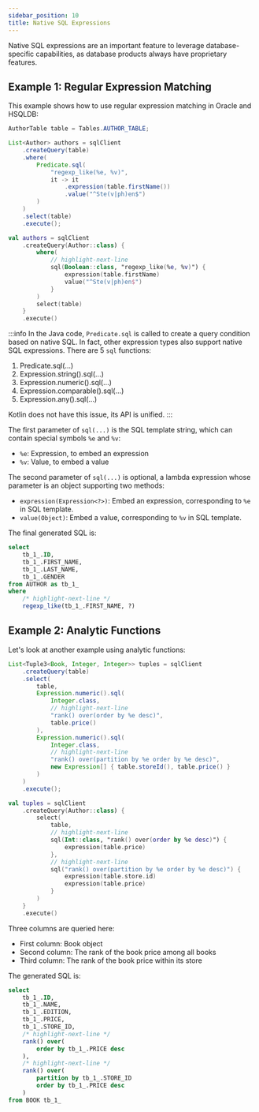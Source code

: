```yaml
---
sidebar_position: 10
title: Native SQL Expressions
---
```



Native SQL expressions are an important feature to leverage database-specific capabilities, as database products always have proprietary features.

## Example 1: Regular Expression Matching

This example shows how to use regular expression matching in Oracle and HSQLDB:

<Tabs groupId="language">
<TabItem value="java" label="Java">

```java
AuthorTable table = Tables.AUTHOR_TABLE;

List<Author> authors = sqlClient
    .createQuery(table)
    .where(
        Predicate.sql(
            "regexp_like(%e, %v)", 
            it -> it
                .expression(table.firstName())
                .value("^Ste(v|ph)en$")
        )
    )
    .select(table)
    .execute();
```

</TabItem>
<TabItem value="kotlin" label="Kotlin">

```kotlin
val authors = sqlClient
    .createQuery(Author::class) {
        where(
            // highlight-next-line
            sql(Boolean::class, "regexp_like(%e, %v)") {
                expression(table.firstName)
                value("^Ste(v|ph)en$")
            }
        )
        select(table)
    }
    .execute() 
```

</TabItem>
</Tabs>

:::info
In the Java code, `Predicate.sql` is called to create a query condition based on native SQL. In fact, other expression types also support native SQL expressions. There are 5 `sql` functions:

1.  Predicate.sql(...)
2.  Expression.string().sql(...) 
3.  Expression.numeric().sql(...)
4.  Expression.comparable().sql(...)
5.  Expression.any().sql(...)

Kotlin does not have this issue, its API is unified.
:::

The first parameter of `sql(...)` is the SQL template string, which can contain special symbols `%e` and `%v`:

- `%e`: Expression, to embed an expression
- `%v`: Value, to embed a value

The second parameter of `sql(...)` is optional, a lambda expression whose parameter is an object supporting two methods:

- `expression(Expression<?>)`: Embed an expression, corresponding to `%e` in SQL template.
- `value(Object)`: Embed a value, corresponding to `%v` in SQL template.

The final generated SQL is:

```sql
select
    tb_1_.ID,
    tb_1_.FIRST_NAME,
    tb_1_.LAST_NAME, 
    tb_1_.GENDER
from AUTHOR as tb_1_  
where
    /* highlight-next-line */
    regexp_like(tb_1_.FIRST_NAME, ?) 
```

## Example 2: Analytic Functions

Let's look at another example using analytic functions:

<Tabs groupId="language">
<TabItem value="java" label="Java">

```java 
List<Tuple3<Book, Integer, Integer>> tuples = sqlClient
    .createQuery(table)
    .select(
        table,
        Expression.numeric().sql(
            Integer.class,
            // highlight-next-line
            "rank() over(order by %e desc)",
            table.price()
        ),
        Expression.numeric().sql(
            Integer.class,
            // highlight-next-line
            "rank() over(partition by %e order by %e desc)",
            new Expression[] { table.storeId(), table.price() }
        )
    )
    .execute();
```

</TabItem>
<TabItem value="kotlin" label="Kotlin">

```kotlin
val tuples = sqlClient
    .createQuery(Author::class) {
        select(
            table,
            // highlight-next-line
            sql(Int::class, "rank() over(order by %e desc)") {
                expression(table.price)
            },
            // highlight-next-line
            sql("rank() over(partition by %e order by %e desc)") {
                expression(table.store.id)
                expression(table.price)
            }
        )
    }
    .execute()
```

</TabItem>
</Tabs>

Three columns are queried here:

-   First column: Book object
-   Second column: The rank of the book price among all books
-   Third column: The rank of the book price within its store

The generated SQL is:

```sql
select
    tb_1_.ID,
    tb_1_.NAME,
    tb_1_.EDITION,
    tb_1_.PRICE,
    tb_1_.STORE_ID,
    /* highlight-next-line */
    rank() over(
        order by tb_1_.PRICE desc
    ),
    /* highlight-next-line */ 
    rank() over(
        partition by tb_1_.STORE_ID
        order by tb_1_.PRICE desc 
    )
from BOOK tb_1_
```

